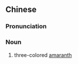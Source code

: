 {{also|苋菜}}
==Chinese==
{{zh-forms|s=苋菜}}
{{wikipedia|lang=zh}}

===Pronunciation===
{{zh-pron
|m=xiàncài
|cat=n
}}

===Noun===
{{zh-noun}}

# {{lb|zh|botany}} three-colored [[amaranth]]